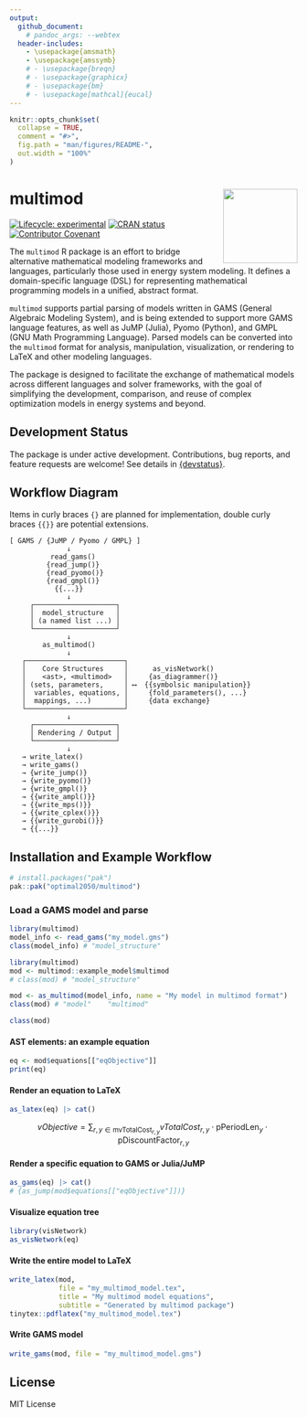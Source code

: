 ```yaml
---
output:
  github_document:
    # pandoc_args: --webtex
  header-includes:
    - \usepackage{amsmath}
    - \usepackage{amssymb}
    # - \usepackage{breqn}
    # - \usepackage{graphicx}
    # - \usepackage{bm}
    # - \usepackage[mathcal]{eucal}
---
```


<!-- README.md is generated from README.Rmd. Please edit that file -->

```r
knitr::opts_chunk$set(
  collapse = TRUE,
  comment = "#>",
  fig.path = "man/figures/README-",
  out.width = "100%"
)
```

# multimod [<img src="man/figures/logo.png" align="right" height="130"/>](https://optimal2050.github.io/multimod/)

<!-- badges: start -->
[![Lifecycle: experimental](https://img.shields.io/badge/lifecycle-experimental-orange.svg)](https://lifecycle.r-lib.org/articles/stages.html#experimental)
[![CRAN status](https://www.r-pkg.org/badges/version/multimod)](https://CRAN.R-project.org/package=multimod)
 [![Contributor Covenant](https://img.shields.io/badge/Contributor%20Covenant-2.1-4baaaa.svg)](code_of_conduct.md)
<!-- badges: end -->

The `multimod` R package is an effort to bridge alternative mathematical modeling frameworks and languages, particularly those used in energy system modeling. It defines a domain-specific language (DSL) for representing mathematical programming models in a unified, abstract format.

`multimod` supports partial parsing of models written in GAMS (General Algebraic Modeling System), and is being extended to support more GAMS language features, as well as JuMP (Julia), Pyomo (Python), and GMPL (GNU Math Programming Language). Parsed models can be converted into the `multimod` format for analysis, manipulation, visualization, or rendering to LaTeX and other modeling languages.

The package is designed to facilitate the exchange of mathematical models across different languages and solver frameworks, with the goal of simplifying the development, comparison, and reuse of complex optimization models in energy systems and beyond.

## Development Status
The package is under active development. Contributions, bug reports, and feature requests are welcome! See details in [{devstatus}](articles/roadmap.html).

## Workflow Diagram
Items in curly braces `{}` are planned for implementation, 
double curly braces `{{}}` are potential extensions.

```text
[ GAMS / {JuMP / Pyomo / GMPL} ]
              ↓
          read_gams()
         {read_jump()}
         {read_pyomo()}
         {read_gmpl()}
           {{...}}
              ↓
     ┌────────────────────┐
     │  model_structure   │
     │ (a named list ...) │
     └────────────────────┘
              ↓
        as_multimod()
              ↓
   ┌────────────────────────┐
   │    Core Structures     │      as_visNetwork() 
   │    <ast>, <multimod>   │     {as_diagrammer()} 
   │ (sets, parameters,     │ ⟷  {{symbolsic manipulation}}  
   │  variables, equations, │     {fold_parameters(), ...}
   │  mappings, ...)        │     {data exchange}
   └────────────────────────┘
              ↓
     ┌────────────────────┐
     │ Rendering / Output │
     └────────────────────┘
              ↓
   → write_latex()
   → write_gams()
   → {write_jump()}
   → {write_pyomo()}
   → {write_gmpl()}
   → {{write_ampl()}}
   → {{write_mps()}}
   → {{write_cplex()}}
   → {{write_gurobi()}}
   → {{...}}

```

## Installation and Example Workflow

``` r
# install.packages("pak")
pak::pak("optimal2050/multimod")
```

### Load a GAMS model and parse
```r
library(multimod)
model_info <- read_gams("my_model.gms")
class(model_info) # "model_structure"
```
```r
library(multimod)
mod <- multimod::example_model$multimod
# class(mod) # "model_structure"
```

```r
mod <- as_multimod(model_info, name = "My model in multimod format")
class(mod) # "model"    "multimod"
```

```r
class(mod)
```

#### AST elements: an example equation
```r
eq <- mod$equations[["eqObjective"]]
print(eq)
```

#### Render an equation to LaTeX
```r
as_latex(eq) |> cat()
```
$$
\textit{vObjective} = \sum_{{r,y} \in \textsf{mvTotalCost}_{r,y}} {\textit{vTotalCost}_{r,y}  \cdot  \textsf{pPeriodLen}_{y}  \cdot  \textsf{pDiscountFactor}_{r,y}}
$$

#### Render a specific equation to GAMS or Julia/JuMP
```r
as_gams(eq) |> cat()
# {as_jump(mod$equations[["eqObjective"]])}
```

#### Visualize equation tree
```r
library(visNetwork)
as_visNetwork(eq)
```

#### Write the entire model to LaTeX
```r
write_latex(mod, 
            file = "my_multimod_model.tex",
            title = "My multimod model equations",
            subtitle = "Generated by multimod package")
tinytex::pdflatex("my_multimod_model.tex")
```
#### Write GAMS model
```r
write_gams(mod, file = "my_multimod_model.gms")
```

## License

MIT License





